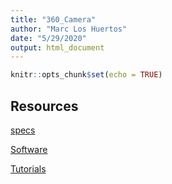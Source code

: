 ```yaml
---
title: "360_Camera"
author: "Marc Los Huertos"
date: "5/29/2020"
output: html_document
---
```


```r
knitr::opts_chunk$set(echo = TRUE)
```

## Resources

[specs](https://vuze.camera/camera/vuze-plus-camera)

[Software](https://vuze.camera/support/vr-software)

[Tutorials](https://vuze.camera/support/tutorials)
